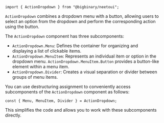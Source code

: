 `import { ActionDropdown } from "@bigbinary/neetoui";`

`ActionDropdown` combines a dropdown menu with a button, allowing users to
select an option from the dropdown and perform the corresponding action using
the button.

The `ActionDropdown` component has three subcomponents:

- `ActionDropdown.Menu`: Defines the container for organizing and displaying a
  list of clickable items.
- `ActionDropdown.MenuItem`: Represents an individual item or option in the
  dropdown menu. `ActionDropdown.MenuItem.Button` provides a button-like element
  within a menu item.
- `ActionDropdown.Divider`: Creates a visual separation or divider between
  groups of menu items.

You can use destructuring assignment to conveniently access subcomponents of the
`ActionDropdown` component as follows:

```
const { Menu, MenuItem, Divider } = ActionDropdown;
```

This simplifies the code and allows you to work with these subcomponents
directly.
